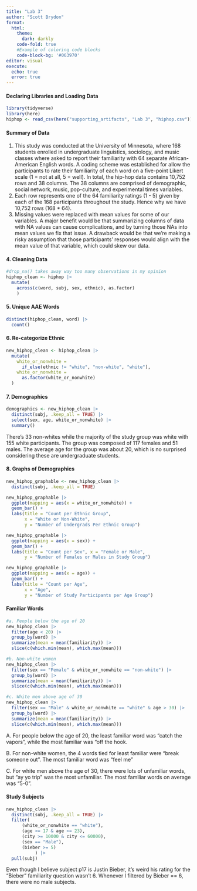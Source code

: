 ```yaml
---
title: "Lab 3"
author: "Scott Brydon"
format: 
  html: 
    theme:
      dark: darkly
    code-fold: true
    #Example of coloring code blocks
    code-block-bg: '#063970'
editor: visual
execute:
  echo: true
  error: true
---
```


#### Declaring Libraries and Loading Data

```r
library(tidyverse)
library(here)
hiphop <- read_csv(here("supporting_artifacts", "Lab 3", "hiphop.csv"))
```

#### Summary of Data

1.  This study was conducted at the University of Minnesota, where 168 students enrolled in undergraduate linguistics, sociology, and music classes where asked to report their familiarity with 64 separate African-American English words. A coding scheme was established for allow the participants to rate their familiarity of each word on a five-point Likert scale (1 = not at all, 5 = well). In total, the hip-hop data contains 10,752 rows and 38 columns. The 38 columns are comprised of demographic, social network, music, pop-culture, and experimental times variables.
2.  Each row represents one of the 64 familiarity ratings (1 - 5) given by each of the 168 participants throughout the study. Hence why we have 10,752 rows (168 \* 64).
3.  Missing values were replaced with mean values for some of our variables. A major benefit would be that summarizing columns of data with NA values can cause complications, and by turning those NAs into mean values we fix that issue. A drawback would be that we're making a risky assumption that those participants' responses would align with the mean value of that variable, which could skew our data.

#### 4. Cleaning Data

```r
#drop_na() takes away way too many observations in my opinion
hiphop_clean <- hiphop |> 
  mutate(
    across(c(word, subj, sex, ethnic), as.factor)
    )
```

#### 5. Unique AAE Words

```r
distinct(hiphop_clean, word) |> 
  count()
```

#### 6. Re-categorize Ethnic

```r
new_hiphop_clean <- hiphop_clean |> 
  mutate(
    white_or_nonwhite = 
      if_else(ethnic != "white", "non-white", "white"),
    white_or_nonwhite = 
      as.factor(white_or_nonwhite)
  )
```

#### 7. Demographics

```r
demographics <- new_hiphop_clean |> 
  distinct(subj, .keep_all = TRUE) |> 
  select(sex, age, white_or_nonwhite) |> 
  summary()
```

There's 33 non-whites while the majority of the study group was white with 155 white participants. The group was composed of 117 females and 51 males. The average age for the group was about 20, which is no surprised considering these are undergraduate students.

#### 8. Graphs of Demographics

```r
new_hiphop_graphable <- new_hiphop_clean |> 
  distinct(subj, .keep_all = TRUE)

new_hiphop_graphable |> 
  ggplot(mapping = aes(x = white_or_nonwhite)) +
  geom_bar() +
  labs(title = "Count per Ethnic Group",
       x = "White or Non-White", 
       y = "Number of Undergrads Per Ethnic Group")

new_hiphop_graphable |> 
  ggplot(mapping = aes(x = sex)) +
  geom_bar() +
  labs(title = "Count per Sex", x = "Female or Male", 
       y = "Number of Females or Males in Study Group")

new_hiphop_graphable |> 
  ggplot(mapping = aes(x = age)) +
  geom_bar() +
  labs(title = "Count per Age", 
       x = "Age", 
       y = "Number of Study Participants per Age Group")
```

#### Familiar Words

```r
#a. People below the age of 20
new_hiphop_clean |> 
  filter(age < 20) |> 
  group_by(word) |> 
  summarize(mean = mean(familiarity)) |>
  slice(c(which.min(mean), which.max(mean)))

#b. Non-white women
new_hiphop_clean |> 
  filter(sex == "Female" & white_or_nonwhite == "non-white") |> 
  group_by(word) |> 
  summarize(mean = mean(familiarity)) |> 
  slice(c(which.min(mean), which.max(mean)))

#c. White men above age of 30
new_hiphop_clean |> 
  filter(sex == "Male" & white_or_nonwhite == "white" & age > 30) |> 
  group_by(word) |> 
  summarize(mean = mean(familiarity)) |> 
  slice(c(which.min(mean), which.max(mean)))
```

A. For people below the age of 20, the least familiar word was "catch the vapors", while the most familiar was "off the hook.

B. For non-white women, the 4 words tied for least familiar were "break someone out". The most familiar word was "feel me"

C. For white men above the age of 30, there were lots of unfamiliar words, but "ay yo trip" was the most unfamiliar. The most familiar words on average was "5-0".

#### Study Subjects

```r
new_hiphop_clean |> 
  distinct(subj, .keep_all = TRUE) |> 
  filter(
      (white_or_nonwhite == "white"),
      (age >= 17 & age <= 23),
      (city >= 10000 & city <= 60000),
      (sex == "Male"),
      (bieber >= 5) 
           ) |> 
  pull(subj)
```

Even though I believe subject p17 is Justin Bieber, it's weird his rating for the "Bieber" familiarity question wasn't 6. Whenever I filtered by Bieber == 6, there were no male subjects.
